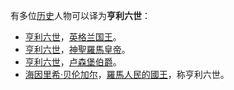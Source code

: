 有多位[[历史|历史]]人物可以译为'''亨利六世'''：
* [[亨利六世_(英格兰)|亨利六世]]，[[英格蘭君主列表|英格兰国王]]。
* [[亨利六世_(神圣罗马帝国)|亨利六世]]，[[神聖羅馬皇帝|神聖羅馬皇帝]]。
* [[亨利六世_(卢森堡)|亨利六世]]，[[卢森堡统治者列表|卢森堡伯爵]]。
* [[海因里希·贝伦加尔|海因里希·贝伦加尔]]，[[羅馬之王|羅馬人民的國王]]，称亨利六世。
{{消歧義|cat=四字封号消歧義}}